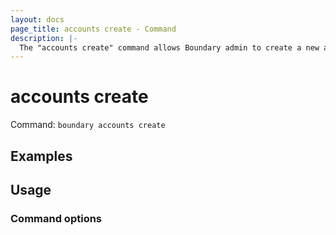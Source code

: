 ```yaml
---
layout: docs
page_title: accounts create - Command
description: |-
  The "accounts create" command allows Boundary admin to create a new account resource.
---
```


# accounts create

Command: `boundary accounts create`


## Examples


## Usage


### Command options